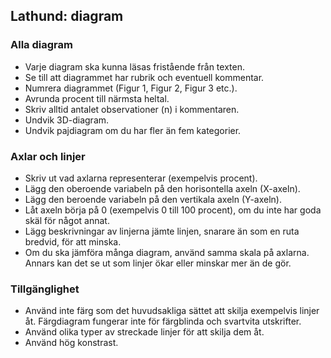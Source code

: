 ## Lathund: diagram {#checklist-diagrams}

### Alla diagram

- Varje diagram ska kunna läsas fristående från texten.
- Se till att diagrammet har rubrik och eventuell kommentar.
- Numrera diagrammet (Figur 1, Figur 2, Figur 3 etc.).
- Avrunda procent till närmsta heltal.
- Skriv alltid antalet observationer (n) i kommentaren.
- Undvik 3D-diagram.
- Undvik pajdiagram om du har fler än fem kategorier.

### Axlar och linjer

- Skriv ut vad axlarna representerar (exempelvis procent).
- Lägg den oberoende variabeln på den horisontella axeln (X-axeln).
- Lägg den beroende variabeln på den vertikala axeln (Y-axeln).
- Låt axeln börja på 0 (exempelvis 0 till 100 procent), om du inte har goda skäl för något annat.
- Lägg beskrivningar av linjerna jämte linjen, snarare än som en ruta bredvid, för att minska.
- Om du ska jämföra många diagram, använd samma skala på axlarna. Annars kan det se ut som linjer ökar eller minskar mer än de gör.

### Tillgänglighet

- Använd inte färg som det huvudsakliga sättet att skilja exempelvis linjer åt. Färgdiagram fungerar inte för färgblinda och svartvita utskrifter.
- Använd olika typer av streckade linjer för att skilja dem åt.
- Använd hög konstrast.